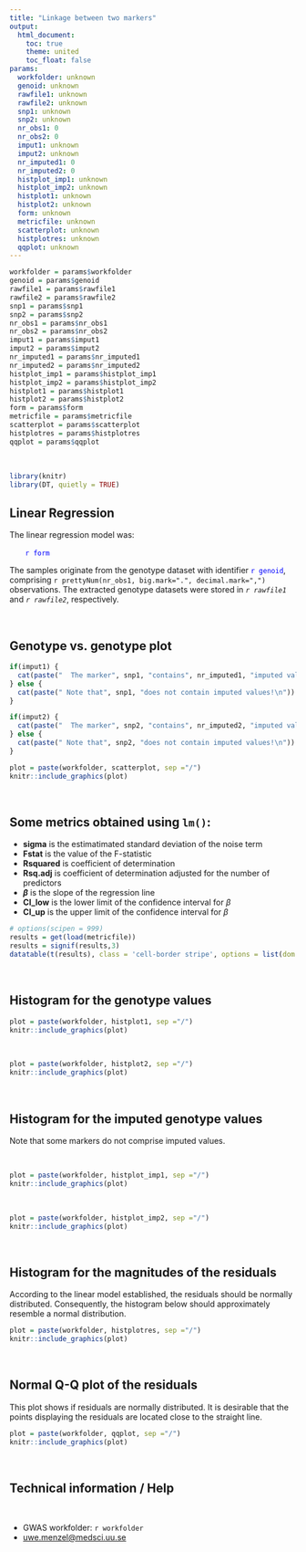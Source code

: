 ```yaml
---
title: "Linkage between two markers"
output:
  html_document:
    toc: true
    theme: united
    toc_float: false
params:
  workfolder: unknown
  genoid: unknown
  rawfile1: unknown
  rawfile2: unknown
  snp1: unknown
  snp2: unknown
  nr_obs1: 0
  nr_obs2: 0
  imput1: unknown
  imput2: unknown
  nr_imputed1: 0
  nr_imputed2: 0  
  histplot_imp1: unknown
  histplot_imp2: unknown
  histplot1: unknown
  histplot2: unknown
  form: unknown
  metricfile: unknown
  scatterplot: unknown
  histplotres: unknown
  qqplot: unknown
---
```




```r
workfolder = params$workfolder
genoid = params$genoid
rawfile1 = params$rawfile1     
rawfile2 = params$rawfile2     
snp1 = params$snp1	
snp2 = params$snp2	
nr_obs1 = params$nr_obs1	
nr_obs2 = params$nr_obs2	
imput1 = params$imput1	
imput2 = params$imput2
nr_imputed1 = params$nr_imputed1
nr_imputed2 = params$nr_imputed2	
histplot_imp1 = params$histplot_imp1
histplot_imp2 = params$histplot_imp2
histplot1 = params$histplot1
histplot2 = params$histplot2
form = params$form
metricfile = params$metricfile
scatterplot = params$scatterplot
histplotres = params$histplotres
qqplot = params$qqplot	
```

<br>  



```r
library(knitr)
library(DT, quietly = TRUE)
```




## Linear Regression 


The linear regression model was:  

<span style="color:blue">
&nbsp;&nbsp;&nbsp;&nbsp;&nbsp;&nbsp;  `r form` 
</span>

The samples originate from the genotype dataset 
with identifier <span style="color:blue">`r genoid`</span>, comprising `r prettyNum(nr_obs1, big.mark=".", decimal.mark=",")` observations.
The extracted genotype datasets were stored in *`r rawfile1`* and *`r rawfile2`*, respectively.




<br> 

## Genotype vs. genotype plot


```r
if(imput1) {
  cat(paste("  The marker", snp1, "contains", nr_imputed1, "imputed values.\n"))
} else {
  cat(paste(" Note that", snp1, "does not contain imputed values!\n"))   
}

if(imput2) {
  cat(paste("  The marker", snp2, "contains", nr_imputed2, "imputed values.\n"))
} else {
  cat(paste(" Note that", snp2, "does not contain imputed values!\n"))    
}
```


```r
plot = paste(workfolder, scatterplot, sep ="/") 
knitr::include_graphics(plot)
```


<br> 




## Some metrics obtained using `lm()`:

- **sigma** is the estimatimated standard deviation of the noise term 
- **Fstat** is the value of the F-statistic
- **Rsquared** is coefficient of determination 
- **Rsq.adj** is coefficient of determination adjusted for the number of predictors
- **$\beta$** is the slope of the regression line
- **CI_low** is the lower limit of the confidence interval for $\beta$
- **CI_up** is the upper limit of the confidence interval for $\beta$

```r
# options(scipen = 999)
results = get(load(metricfile))
results = signif(results,3)  
datatable(t(results), class = 'cell-border stripe', options = list(dom = 't'), rownames = FALSE) %>% formatStyle('Rsquared', color = 'green') 
```

<br> 




##  Histogram for the genotype values


```r
plot = paste(workfolder, histplot1, sep ="/") 
knitr::include_graphics(plot)
```

<br> 


```r
plot = paste(workfolder, histplot2, sep ="/") 
knitr::include_graphics(plot)
```

<br> 





##  Histogram for the imputed genotype values

Note that some markers do not comprise imputed values.

<br>

```r
plot = paste(workfolder, histplot_imp1, sep ="/") 
knitr::include_graphics(plot)
```

<br> 


```r
plot = paste(workfolder, histplot_imp2, sep ="/") 
knitr::include_graphics(plot)
```

<br> 





##  Histogram for the magnitudes of the residuals

According to the linear model established, the residuals should be normally distributed. 
Consequently, the histogram below should approximately resemble a normal distribution.


```r
plot = paste(workfolder, histplotres, sep ="/") 
knitr::include_graphics(plot)
```

<br> 






## Normal Q-Q plot of the residuals

This plot shows if residuals are normally distributed. 
It is desirable that the points displaying the residuals are located close to the straight line.


```r
plot = paste(workfolder, qqplot, sep ="/") 
knitr::include_graphics(plot)
```

<br>  





## Technical information / Help 
 
<br>

 - GWAS workfolder: `r workfolder`
 - <uwe.menzel@medsci.uu.se>   
 
<br> 


